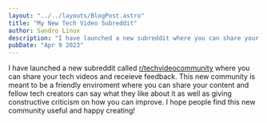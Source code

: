 ```yaml
---
layout: "../../layouts/BlogPost.astro"
title: "My New Tech Video Subreddit"
author: Sandro Linux
description: "I have launched a new subreddit where you can share your tech videos and receieve feedback."
pubDate: "Apr 9 2023"
---
```


I have launched a new subreddit called [r/techvideocommunity](https://www.reddit.com/r/techvideocommunity/) where you can share your tech videos and receieve feedback. 
This new community is meant to be a friendly enviroment where you can share your content and fellow tech creators can say what they like about it as well as giving constructive criticism on how you can improve.
I hope people find this new community useful and happy creating!